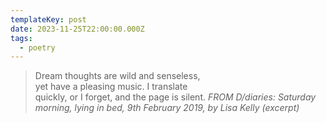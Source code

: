 ```yaml
---
templateKey: post
date: 2023-11-25T22:00:00.000Z
tags:
  - poetry
---
```

> Dream thoughts are wild and senseless,<br/>
> yet have a pleasing music. I translate<br/>
> quickly, or I forget, and the page is silent.
> <cite>FROM D/diaries: Saturday morning, lying in bed, 9th February 2019, by Lisa Kelly (excerpt)</cite>
